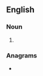 {{also|lifeforce|life force}}
==English==

===Noun===
{{en-noun|head=[[life]]-[[force]]|~}}

# {{alternative spelling of|en|life force}}

===Anagrams===
* {{anagrams|en|a=ceeffilor|Roecliffe}}